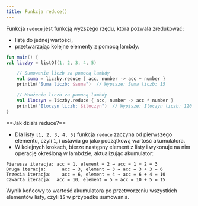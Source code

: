 ```yaml
---
title: Funkcja reduce()
---
```


Funkcja `reduce` jest funkcją wyższego rzędu, która pozwala zredukować:
- listę do jednej wartości,
- przetwarzając kolejne elementy z pomocą lambdy.

```kotlin
fun main() {
val liczby = listOf(1, 2, 3, 4, 5)

    // Sumowanie liczb za pomocą lambdy
    val suma = liczby.reduce { acc, number -> acc + number }
    println("Suma liczb: $suma")  // Wypisze: Suma liczb: 15

    // Mnożenie liczb za pomocą lambdy
    val iloczyn = liczby.reduce { acc, number -> acc * number }
    println("Iloczyn liczb: $iloczyn")  // Wypisze: Iloczyn liczb: 120
}
```

==Jak działa reduce?==
- Dla listy `[1, 2, 3, 4, 5]` funkcja `reduce` zaczyna od pierwszego elementu, czyli `1`,
i ustawia go jako początkową wartość akumulatora.
- W kolejnych krokach, bierze następny element z listy i wykonuje na nim operację określoną w lambdzie, aktualizując akumulator:
```
Pierwsza iteracja: acc = 1, element = 2 → acc = 1 + 2 = 3
Druga iteracja:      acc = 3, element = 3 → acc = 3 + 3 = 6
Trzecia iteracja:    acc = 6, element = 4 → acc = 6 + 4 = 10
Czwarta iteracja:  acc = 10, element = 5 → acc = 10 + 5 = 15
```
Wynik końcowy to wartość akumulatora po przetworzeniu wszystkich elementów listy, czyli `15` w przypadku sumowania.


